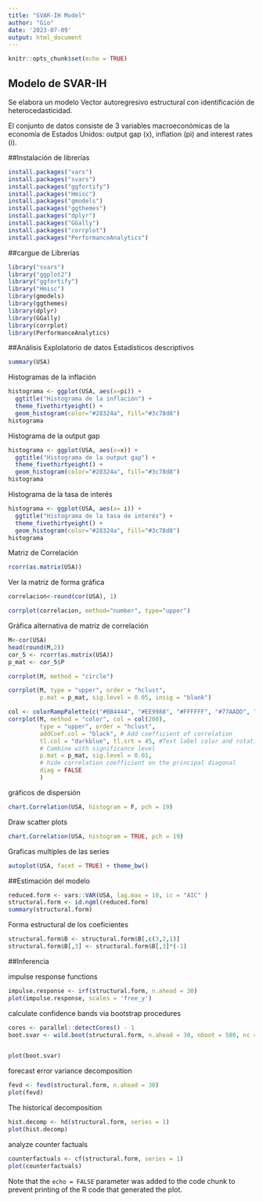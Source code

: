 ```yaml
---
title: "SVAR-IH Model"
author: "Gio"
date: '2023-07-09'
output: html_document
---
```


```r
knitr::opts_chunk$set(echo = TRUE)
```

## Modelo de SVAR-IH
Se elabora un modelo Vector autoregresivo estructural con identificación de heterocedasticidad.

El conjunto de datos consiste de 3 variables macroeconómicas de la economía de Estados Unidos: output gap (x), inflation (pi) and interest rates (i).

##Instalación de librerías
```r
install.packages("vars")
install.packages("svars")
install.packages("ggfortify")
install.packages("Hmisc")
install.packages("gmodels")
install.packages("ggthemes")
install.packages("dplyr")
install.packages("GGally")
install.packages("corrplot")
install.packages("PerformanceAnalytics")
```

##cargue de Librerías
```r
library("svars")
library("ggplot2")
library("ggfortify")
library("Hmisc")
library(gmodels)
library(ggthemes)
library(dplyr)
library(GGally)
library(corrplot)
library(PerformanceAnalytics)
```

##Análisis Explolatorio de datos
Estadísticos descriptivos
```r
summary(USA)
```
Histogramas de la inflación
```r
histograma <- ggplot(USA, aes(x=pi)) +
  ggtitle("Histograma de la inflación") +
  theme_fivethirtyeight() +
  geom_histogram(color="#28324a", fill="#3c78d8")
histograma
```
Histograma de la output gap
```r
histograma <- ggplot(USA, aes(x=x)) +
  ggtitle("Histograma de la output gap") +
  theme_fivethirtyeight() +
  geom_histogram(color="#28324a", fill="#3c78d8")
histograma
```

Histograma de la tasa de interés

```r
histograma <- ggplot(USA, aes(x= i)) +
  ggtitle("Histograma de la tasa de interés") +
  theme_fivethirtyeight() +
  geom_histogram(color="#28324a", fill="#3c78d8")
histograma
```

Matriz de Correlación
```r
rcorr(as.matrix(USA))
```
Ver la matriz de forma gráfica

```r
correlacion<-round(cor(USA), 1)

corrplot(correlacion, method="number", type="upper")
```

Gráfica alternativa de matriz de correlación

```r
M<-cor(USA)
head(round(M,2))
cor_5 <- rcorr(as.matrix(USA))
p_mat <- cor_5$P

corrplot(M, method = "circle")

corrplot(M, type = "upper", order = "hclust", 
         p.mat = p_mat, sig.level = 0.05, insig = "blank")

col <- colorRampPalette(c("#BB4444", "#EE9988", "#FFFFFF", "#77AADD", "#4477AA"))
corrplot(M, method = "color", col = col(200),  
         type = "upper", order = "hclust", 
         addCoef.col = "black", # Add coefficient of correlation
         tl.col = "darkblue", tl.srt = 45, #Text label color and rotation
         # Combine with significance level
         p.mat = p_mat, sig.level = 0.01,  
         # hide correlation coefficient on the principal diagonal
         diag = FALSE 
         )
```


gráficos de dispersión

```r
chart.Correlation(USA, histogram = F, pch = 19)
```
Draw scatter plots

```r
chart.Correlation(USA, histogram = TRUE, pch = 19)
```
Graficas multiples de las series

```r
autoplot(USA, facet = TRUE) + theme_bw()
```
##Estimación del modelo
```r
reduced.form <- vars::VAR(USA, lag.max = 10, ic = "AIC" )
structural.form <- id.ngml(reduced.form)
summary(structural.form)
```
Forma estructural de los coeficientes
```r
structural.form$B <- structural.form$B[,c(3,2,1)]
structural.form$B[,3] <- structural.form$B[,3]*(-1)
```
##Inferencia

impulse response functions
```r
impulse.response <- irf(structural.form, n.ahead = 30)
plot(impulse.response, scales = 'free_y')
```

calculate confidence bands via bootstrap procedures

```r
cores <- parallel::detectCores() - 1
boot.svar <- wild.boot(structural.form, n.ahead = 30, nboot = 500, nc = cores)


plot(boot.svar)
```
forecast error variance decomposition

```r
fevd <- fevd(structural.form, n.ahead = 30)
plot(fevd)
```
The historical decomposition
```r
hist.decomp <- hd(structural.form, series = 1)
plot(hist.decomp)
```
analyze counter factuals

```r
counterfactuals <- cf(structural.form, series = 1)
plot(counterfactuals)
```

Note that the `echo = FALSE` parameter was added to the code chunk to prevent printing of the R code that generated the plot.

